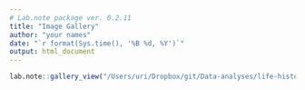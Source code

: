 ```yaml
---
# Lab.note package ver. 0.2.11
title: "Image Gallery"
author: "your names"
date: "`r format(Sys.time(), '%B %d, %Y')`"
output: html_document
---
```

<style> 
img {width: 260px; float: left} 
</style>

```r
lab.note::gallery_view("/Users/uri/Dropbox/git/Data-analyses/life-history_traits_and_stool_structure/Figure/")
```
